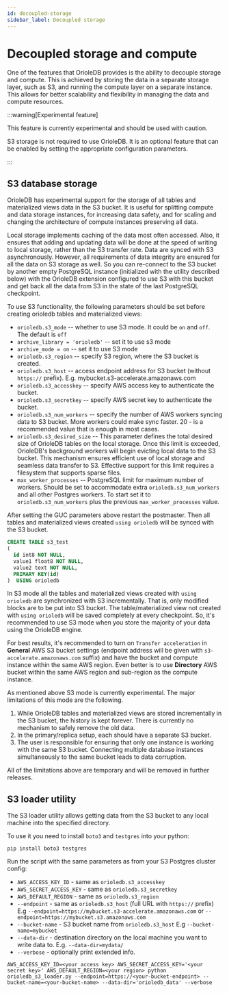 ```yaml
---
id: decoupled-storage
sidebar_label: Decoupled storage
---
```


# Decoupled storage and compute

One of the features that OrioleDB provides is the ability to decouple storage and compute. This is achieved by storing the data in a separate storage layer, such as S3, and running the compute layer on a separate instance. This allows for better scalability and flexibility in managing the data and compute resources.

:::warning[Experimental feature]

This feature is currently experimental and should be used with caution.

S3 storage is not required to use OrioleDB. It is an optional feature that can be enabled by setting the appropriate configuration parameters.

:::

## S3 database storage

OrioleDB has experimental support for the storage of all tables and materialized views data in the S3 bucket. It is useful for splitting compute and data storage instances, for increasing data safety, and for scaling and changing the architecture of compute instances preserving all data.

Local storage implements caching of the data most often accessed. Also, it ensures that adding and updating data will be done at the speed of writing to local storage, rather than the S3 transfer rate. Data are synced with S3 asynchronously. However, all requirements of data integrity are ensured for all the data on S3 storage as well. So you can re-connect to the S3 bucket by another empty PostgreSQL instance (initialized with the utility described below) with the OrioleDB extension configured to use S3 with this bucket and get back all the data from S3 in the state of the last PostgreSQL checkpoint.

To use S3 functionality, the following parameters should be set before creating orioledb tables and materialized views:

- `orioledb.s3_mode` -- whether to use S3 mode. It could be `on` and `off`. The default is `off`
- `archive_library = 'orioledb'` -- set it to use s3 mode
- `archive_mode = on` -- set it to use S3 mode
- `orioledb.s3_region` -- specify S3 region, where the S3 bucket is created.
- `orioledb.s3_host` -- access endpoint address for S3 bucket (without `https://` prefix). E.g. mybucket.s3-accelerate.amazonaws.com
- `orioledb.s3_accesskey` -- specify AWS access key to authenticate the bucket.
- `orioledb.s3_secretkey` -- specify AWS secret key to authenticate the bucket.
- `orioledb.s3_num_workers` -- specify the number of AWS workers syncing data to S3 bucket. More workers could make sync faster. 20 - is a recommended value that is enough in most cases.
- `orioledb.s3_desired_size` -- This parameter defines the total desired size of OrioleDB tables on the local storage. Once this limit is exceeded, OrioleDB's background workers will begin evicting local data to the S3 bucket. This mechanism ensures efficient use of local storage and seamless data transfer to S3. Effective support for this limit requires a filesystem that supports sparse files.
- `max_worker_processes` -- PostgreSQL limit for maximum number of workers. Should be set to accommodate extra `orioledb.s3_num_workers` and all other Postgres workers. To start set it to `orioledb.s3_num_workers` plus the previous `max_worker_processes` value.

After setting the GUC parameters above restart the postmaster. Then all tables and materialized views created `using orioledb` will be synced with the S3 bucket.

```sql
CREATE TABLE s3_test
(
  id int8 NOT NULL,
  value1 float8 NOT NULL,
  value2 text NOT NULL,
  PRIMARY KEY(id)
)  USING orioledb
```

In S3 mode all the tables and materialized views created with `using orioledb` are synchronized with S3 incrementally. That is, only modified blocks are to be put into S3 bucket. The table/materialized view not created with `using orioledb` will be saved completely at every checkpoint. So, it's recommended to use S3 mode when you store the majority of your data using the OrioleDB engine.

For best results, it's recommended to turn on `Transfer acceleration` in **General** AWS S3 bucket settings (endpoint address will be given with `s3-accelerate.amazonaws.com` suffix) and have the bucket and compute instance within the same AWS region. Even better is to use **Directory** AWS bucket within the same AWS region and sub-region as the compute instance.

As mentioned above S3 mode is currently experimental. The major limitations of this mode are the following.

1. While OrioleDB tables and materialized views are stored incrementally in the S3 bucket, the history is kept forever. There is currently no mechanism to safely remove the old data.
2. In the primary/replica setup, each should have a separate S3 bucket.
3. The user is responsible for ensuring that only one instance is working with the same S3 bucket. Connecting multiple database instances simultaneously to the same bucket leads to data corruption.

All of the limitations above are temporary and will be removed in further releases.

## S3 loader utility

The S3 loader utility allows getting data from the S3 bucket to any local machine into the specified directory.

To use it you need to install `boto3` and `testgres` into your python:

`pip install boto3 testgres`

Run the script with the same parameters as from your S3 Postgres cluster config:

- `AWS_ACCESS_KEY_ID` - same as `orioledb.s3_accesskey`
- `AWS_SECRET_ACCESS_KEY` - same as `orioledb.s3_secretkey`
- `AWS_DEFAULT_REGION` - same as `orioledb.s3_region`
- `--endpoint` - same as `orioledb.s3_host` (full URL with `https://` prefix) E.g `--endpoint=https://mybucket.s3-accelerate.amazonaws.com` or `--endpoint=https://mybucket.s3.amazonaws.com`
- `--bucket-name` - S3 bucket name from `orioledb.s3_host` E.g `--bucket-name=mybucket`
- `--data-dir` - destination directory on the local machine you want to write data to. E.g. `--data-dir=mydata/`
- `--verbose` - optionally print extended info.

`AWS_ACCESS_KEY_ID=<your access key> AWS_SECRET_ACCESS_KEY='<your secret key>' AWS_DEFAULT_REGION=<your region> python orioledb_s3_loader.py --endpoint=https://<your-bucket-endpoint> --bucket-name=<your-bucket-name> --data-dir='orioledb_data' --verbose`
